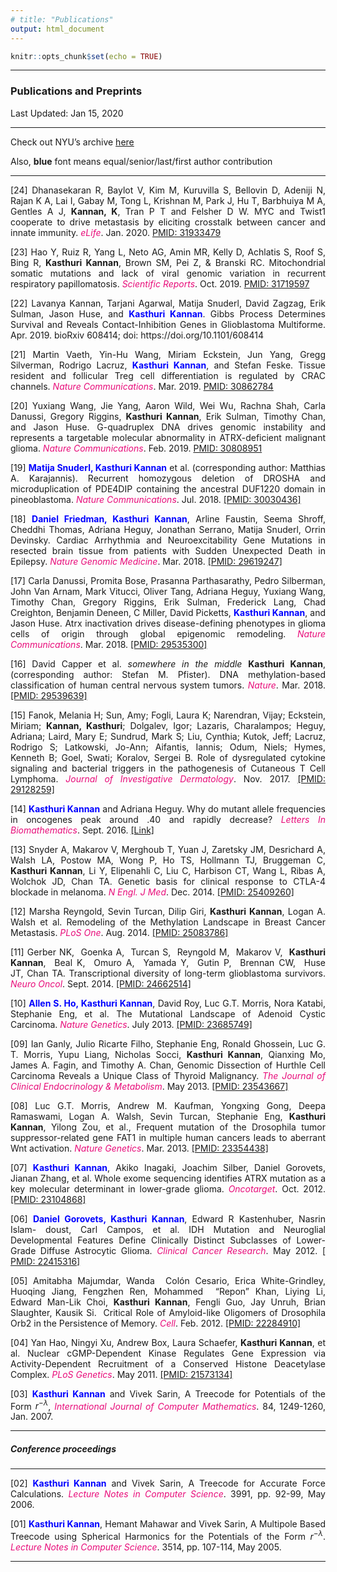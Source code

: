 ```yaml
---
# title: "Publications"
output: html_document
---
```


```r
knitr::opts_chunk$set(echo = TRUE)
```

<style>
body {
text-align: justify}
figure figcaption {
    text-align: center;}
</style>

---

### Publications and Preprints 
Last Updated: Jan 15, 2020

---

Check out NYU's archive [here](http://library.med.nyu.edu/api/publications/?person=kannak01&sort=display_rank&in-biosketch=yes)

Also, **blue** font means equal/senior/last/first author contribution

---

[24] Dhanasekaran R, Baylot V, Kim M, Kuruvilla S, Bellovin D, Adeniji N, Rajan K A, Lai I, Gabay M, Tong L, Krishnan M, Park J, Hu T, Barbhuiya M A, Gentles A J, **Kannan, K**, Tran P T and Felsher D W. MYC and Twist1 cooperate to drive metastasis by eliciting crosstalk between cancer and innate immunity. <span style="color:#e80c7a"> _eLife_</span>. Jan. 2020. [PMID: 31933479](https://pubmed.ncbi.nlm.nih.gov/31933479-myc-and-twist1-cooperate-to-drive-metastasis-by-eliciting-crosstalk-between-cancer-and-innate-immunity/?from_term=kasthuri+kannan&from_size=10&from_page=2&from_pos=8)

[23] Hao Y, Ruiz R, Yang L, Neto AG, Amin MR, Kelly D, Achlatis S, Roof S, Bing R, **Kasthuri Kannan**, Brown SM, Pei Z, & Branski RC. Mitochondrial somatic mutations and lack of viral genomic variation in recurrent respiratory papillomatosis. <span style="color:#e80c7a"> _Scientific Reports_</span>. Oct. 2019. [PMID: 31719597](https://www.ncbi.nlm.nih.gov/pubmed/31719597)

[22] Lavanya Kannan, Tarjani Agarwal, Matija Snuderl, David Zagzag, Erik Sulman, Jason Huse, and <span style="color:blue"><b>Kasthuri Kannan</b></span>. Gibbs Process Determines Survival and Reveals Contact-Inhibition Genes in Glioblastoma Multiforme. Apr. 2019. bioRxiv 608414; doi: https://doi.org/10.1101/608414

[21] Martin Vaeth, Yin-Hu Wang, Miriam Eckstein, Jun Yang, Gregg Silverman, Rodrigo Lacruz, <span style="color:blue"><b>Kasthuri Kannan</b></span>, and Stefan Feske. Tissue resident and follicular Treg cell differentiation is regulated by CRAC channels. <span style="color:#e80c7a"> _Nature Communications_</span>. Mar. 2019. [PMID: 30862784](https://www.ncbi.nlm.nih.gov/pubmed/30862784/)

[20] Yuxiang Wang, Jie Yang, Aaron Wild, Wei Wu, Rachna Shah, Carla Danussi, Gregory Riggins, **Kasthuri Kannan**, Erik Sulman, Timothy Chan, and Jason Huse. G-quadruplex DNA drives genomic instability and represents a targetable molecular abnormality in ATRX-deficient malignant glioma. <span style="color:#e80c7a"> _Nature Communications_</span>. Feb. 2019. [PMID: 30808951](https://www.ncbi.nlm.nih.gov/pubmed/30808951)

[19] <span style="color:blue"><b>Matija Snuderl, Kasthuri Kannan</b></span> et al. (corresponding author: Matthias A. Karajannis). Recurrent homozygous deletion of DROSHA and microduplication of PDE4DIP containing the ancestral DUF1220 domain in pineoblastoma.<span style="color:#e80c7a"> _Nature Communications_</span>. Jul. 2018. [[PMID: 30030436]](https://www.ncbi.nlm.nih.gov/pmc/articles/PMC6054684/) 

[18] <span style="color:blue"><b>Daniel Friedman, Kasthuri Kannan</b></span>, Arline Faustin, Seema Shroff, Cheddhi Thomas,  Adriana Heguy, Jonathan Serrano, Matija Snuderl, Orrin Devinsky. Cardiac Arrhythmia and Neuroexcitability Gene Mutations in resected brain tissue from patients with Sudden Unexpected Death in Epilepsy. <span style="color:#e80c7a"> _Nature Genomic Medicine_</span>. Mar. 2018. [[PMID: 29619247]](https://www.ncbi.nlm.nih.gov/pubmed/29619247)

[17] Carla Danussi, Promita Bose, Prasanna Parthasarathy, Pedro Silberman, John Van Arnam, Mark Vitucci, Oliver Tang, Adriana Heguy, Yuxiang Wang, Timothy Chan, Gregory Riggins, Erik Sulman, Frederick Lang, Chad Creighton, Benjamin Deneen, C Miller, David Picketts, <span style="color:blue"><b>Kasthuri Kannan</b></span>, and Jason Huse. Atrx inactivation drives disease-defining phenotypes in glioma cells of origin through global epigenomic remodeling. <span style="color:#e80c7a"> _Nature Communications_</span>. Mar. 2018. [[PMID: 29535300]](https://www.ncbi.nlm.nih.gov/pubmed/29535300)

[16]	David Capper et al. _somewhere in the middle_ **Kasthuri Kannan**, (corresponding author: Stefan M. Pfister). DNA methylation-based classification of human central nervous system tumors. <span style="color:#e80c7a"> _Nature_</span>. Mar. 2018. [[PMID: 29539639]](https://www.ncbi.nlm.nih.gov/pubmed/29539639)

[15] Fanok, Melania H; Sun, Amy; Fogli, Laura K; Narendran, Vijay; Eckstein, Miriam; **Kannan, Kasthuri**; Dolgalev, Igor; Lazaris, Charalampos; Heguy, Adriana; Laird, Mary E; Sundrud, Mark S; Liu, Cynthia; Kutok, Jeff; Lacruz, Rodrigo S; Latkowski, Jo-Ann; Aifantis, Iannis; Odum, Niels; Hymes, Kenneth B; Goel, Swati; Koralov, Sergei B. Role of dysregulated cytokine signaling and bacterial triggers in the pathogenesis of Cutaneous T Cell Lymphoma. <span style="color:#e80c7a"> _Journal of Investigative Dermatology_</span>. Nov. 2017. [[PMID: 29128259]](https://www.ncbi.nlm.nih.gov/pubmed/29128259)

[14]	<span style="color:blue"><b> Kasthuri Kannan</b></span> and Adriana Heguy. Why do mutant allele frequencies in oncogenes peak around .40 and rapidly decrease? <span style="color:#e80c7a"> _Letters In Biomathematics_</span>. Sept. 2016. [[Link]](http://dx.doi.org/10.1080/23737867.2016.1221328)

[13]	Snyder A, Makarov V, Merghoub T, Yuan J, Zaretsky JM, Desrichard A, Walsh LA, Postow MA, Wong P, Ho TS, Hollmann TJ, Bruggeman C, **Kasthuri Kannan**, Li Y, Elipenahli C, Liu C, Harbison CT, Wang L, Ribas A, Wolchok JD, Chan TA. Genetic basis for clinical response to CTLA-4 blockade in melanoma. <span style="color:#e80c7a"> _N Engl. J Med_</span>. Dec. 2014. [[PMID: 25409260]](https://www.ncbi.nlm.nih.gov/pubmed/25409260)

[12]	Marsha Reyngold, Sevin Turcan, Dilip Giri, **Kasthuri Kannan**, Logan A. Walsh et al. Remodeling of the Methylation Landscape in Breast Cancer Metastasis. <span style="color:#e80c7a"> _PLoS One_</span>. Aug. 2014. [[PMID: 25083786]](https://www.ncbi.nlm.nih.gov/pubmed/25083786)

[11]	Gerber NK,  Goenka A,  Turcan S,  Reyngold M,  Makarov V,  **Kasthuri Kannan**,  Beal K,  Omuro A,  Yamada Y,  Gutin P,  Brennan CW,  Huse JT, Chan TA. Transcriptional diversity of long-term glioblastoma survivors. <span style="color:#e80c7a"> _Neuro Oncol_</span>. Sept. 2014. [[PMID: 24662514]](https://www.ncbi.nlm.nih.gov/pubmed/24662514)

[10]	<span style="color:blue"> <b> Allen S. Ho, Kasthuri Kannan</b></span>, David Roy, Luc G.T. Morris, Nora Katabi, Stephanie Eng, et al. The Mutational Landscape of Adenoid Cystic Carcinoma. <span style="color:#e80c7a"> _Nature Genetics_</span>. July 2013. [[PMID: 23685749]](https://www.ncbi.nlm.nih.gov/pubmed/23685749)

[09]	Ian Ganly, Julio Ricarte Filho, Stephanie Eng, Ronald Ghossein, Luc G. T. Morris, Yupu Liang, Nicholas Socci, **Kasthuri Kannan**, Qianxing Mo, James A. Fagin, and Timothy A. Chan, Genomic Dissection of Hurthle Cell Carcinoma Reveals a Unique Class of Thyroid Malignancy. <span style="color:#e80c7a"> _The Journal of Clinical Endocrinology & Metabolism_</span>. May 2013. [[PMID: 23543667]](https://www.ncbi.nlm.nih.gov/pubmed/23543667)

[08]	Luc G.T. Morris, Andrew M. Kaufman, Yongxing Gong, Deepa Ramaswami, Logan A. Walsh, Sevin Turcan, Stephanie Eng, **Kasthuri Kannan**, Yilong Zou, et al., Frequent mutation of the Drosophila tumor suppressor-related gene FAT1 in multiple human cancers leads to aberrant Wnt activation. <span style="color:#e80c7a"> _Nature Genetics_</span>. Mar. 2013. [[PMID: 23354438]](https://www.ncbi.nlm.nih.gov/pubmed/23354438)

[07] <span style="color:blue"><b>Kasthuri Kannan</b></span>, Akiko Inagaki, Joachim Silber, Daniel Gorovets, Jianan Zhang, et al. Whole exome sequencing identifies ATRX mutation as a key molecular determinant in lower-grade glioma. <span style="color:#e80c7a"> _Oncotarget_</span>. Oct. 2012. [[PMID: 23104868]](https://www.ncbi.nlm.nih.gov/pubmed/23104868)

[06]	<span style="color:blue"><b> Daniel Gorovets, Kasthuri Kannan</b></span>, Edward R Kastenhuber, Nasrin Islam- doust, Carl Campos, et al. IDH Mutation and Neuroglial Developmental Features Define Clinically Distinct Subclasses of Lower-Grade Diffuse Astrocytic Glioma. <span style="color:#e80c7a"> _Clinical Cancer Research_</span>. May 2012. [[
PMID: 22415316]](https://www.ncbi.nlm.nih.gov/pubmed/22415316)

[05]	Amitabha Majumdar, Wanda  Colón Cesario, Erica White-Grindley, Huoqing Jiang, Fengzhen Ren, Mohammed  “Repon” Khan, Liying Li, Edward Man-Lik Choi, **Kasthuri Kannan**, Fengli Guo, Jay Unruh, Brian Slaughter, Kausik Si.  Critical Role of Amyloid-like Oligomers of Drosophila Orb2 in the Persistence of Memory. <span style="color:#e80c7a"> _Cell_</span>. Feb. 2012. [[PMID: 22284910]](https://www.ncbi.nlm.nih.gov/pubmed/22284910)

[04]	Yan Hao, Ningyi Xu, Andrew Box, Laura Schaefer, **Kasthuri Kannan**, et al. Nuclear cGMP-Dependent Kinase Regulates Gene Expression via Activity-Dependent Recruitment of a Conserved Histone Deacetylase Complex. <span style="color:#e80c7a"> _PLoS Genetics_</span>. May 2011. [[PMID: 21573134]](https://www.ncbi.nlm.nih.gov/pubmed/21573134)

[03]	<span style="color:blue"><b>Kasthuri Kannan</b></span> and Vivek Sarin, A Treecode for Potentials of the Form $r^{-\lambda}$, <span style="color:#e80c7a"> _International Journal of Computer Mathematics_</span>. 84, 1249-1260, Jan. 2007.

---

##### Conference proceedings

---


[02] <span style="color:blue"><b>Kasthuri Kannan</b></span> and Vivek Sarin, A Treecode for Accurate Force Calculations. <span style="color:#e80c7a"> _Lecture Notes in Computer Science_</span>. 3991, pp. 92-99, May 2006.

[01]	<span style="color:blue"><b>Kasthuri Kannan</b></span>, Hemant Mahawar and Vivek Sarin, A Multipole Based Treecode using Spherical Harmonics for the Potentials of the Form $r^{-\lambda}$. <span style="color:#e80c7a"> _Lecture Notes in Computer Science_</span>. 3514, pp. 107-114, May 2005.

---